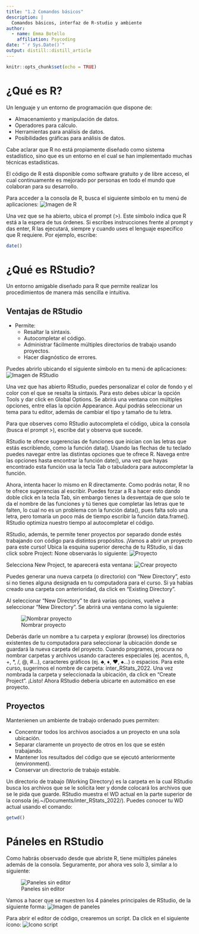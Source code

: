 ```yaml
---
title: "1.2 Comandos básicos"
description: |
  Comandos básicos, interfaz de R-studio y ambiente
author:
  - name: Emma Botello
    affiliation: Psycoding
date: "`r Sys.Date()`"
output: distill::distill_article
---
```


```r
knitr::opts_chunk$set(echo = TRUE)
```

# ¿Qué es R?

Un lenguaje y un entorno de programación que dispone de:

- Almacenamiento y manipulación de datos.
- Operadores para cálculo.
- Herramientas para análisis de datos.
- Posibilidades gráficas para análisis de datos.

Cabe aclarar que R no está propiamente diseñado como sistema estadístico, sino que es un entorno en el cual se han implementado muchas técnicas estadísticas.

El código de R está disponible como software gratuito y de libre acceso, el cual continuamente es mejorado por personas en todo el mundo que colaboran para su desarrollo.

Para acceder a la consola de R, busca el siguiente símbolo en tu menú de aplicaciones:
![Imagen de R](https://cran.r-project.org/doc/manuals/r-patched/Rlogo.svg)

Una vez que se ha abierto, ubica el prompt (>). Este símbolo indica que R está a la espera de tus órdenes. Si escribes instrucciones frente al prompt y das enter, R las ejecutará, siempre y cuando uses el lenguaje específico que R requiere. Por ejemplo, escribe:

```r
date()
```
# ¿Qué es RStudio?

Un entorno amigable diseñado para R que permite realizar los procedimientos de manera más sencilla e intuitiva. 

## Ventajas de RStudio

- Permite:
  - Resaltar la sintaxis.
  - Autocompletar el código.
  - Administrar fácilmente múltiples directorios de trabajo usando proyectos.
  - Hacer diagnóstico de errores.

Puedes abrirlo ubicando el siguiente símbolo en tu menú de aplicaciones:
![Imagen de RStudio](https://blog.desdelinux.net/wp-content/uploads/2019/02/rstudio-og.png)

Una vez que has abierto RStudio, puedes personalizar el color de fondo y el color con el que se resalta la sintaxis. Para esto debes ubicar la opción Tools y dar click en Global Options. Se abrirá una ventana con múltiples opciones, entre ellas la opción Appearance. Aquí podrás seleccionar un tema para tu editor, además de cambiar el tipo y tamaño de tu letra.

Para que observes como RStudio autocompleta el código, ubica la consola (busca el prompt >), escribe dat y observa que sucede. 

RStudio te ofrece sugerencias de funciones que inician con las letras que estás escribiendo, como la función data(). Usando las flechas de tu teclado puedes navegar entre las distintas opciones que te ofrece R. Navega entre las opciones hasta encontrar la función date(), una vez que hayas encontrado esta función usa la tecla Tab o tabuladora para autocompletar la función.

Ahora, intenta hacer lo mismo en R directamente. Como podrás notar, R no te ofrece sugerencias al escribir. Puedes forzar a R a hacer esto dando doble click en la tecla Tab, sin embargo tienes la desventaja de que solo te da el nombre de las funciones y tú tienes que completar las letras que te falten, lo cual no es un problema con la función data(), pues falta solo una letra, pero tomaría un poco más de tiempo escribir la función data.frame(). RStudio optimiza nuestro tiempo al autocompletar el código.

RStudio, además, te permite tener proyectos por separado donde estés trabajando con código para distintos propósitos. ¡Vamos a abrir un proyecto para este curso! Ubica la esquina superior derecha de tu RStudio, si das click sobre Project: None  observarás lo siguiente:
![Proyecto](https://encrypted-tbn0.gstatic.com/images?q=tbn:ANd9GcToICavj6zWtWzGE6MWK2jJVgVSzUQFNs9B7g&usqp=CAU)

Selecciona New Project, te aparecerá esta ventana:
![Crear proyecto](https://www.rstudio.com/images/docs/projects_new.png)

Puedes generar una nueva carpeta (o directorio) con "New Directory", esto si no tienes alguna designada en tu computadora para el curso. Si ya habías creado una carpeta con anterioridad, da click en "Existing Directory". 

Al seleccionar "New Directory" te dará varias opciones, vuelve a seleccionar "New Directory". Se abrirá una ventana como la siguiente:

![Nombrar proyecto](https://dq-blog-files.s3.amazonaws.com/rstudio_tutorial/name_project.png)

Deberás darle un nombre a tu carpeta y explorar (browse) los directorios existentes de tu computadora para seleccionar la ubicación donde se guardará la nueva carpeta del proyecto. Cuando programes, procura no nombrar carpetas y archivos usando caracteres especiales (ej. acentos, ñ, +, *, /, @, #...), caracteres gráficos (ej. ♣, ♦, ♥, ♠...) o espacios. Para este curso, sugerimos el nombre de carpeta: inter_RStats_2022. Una vez nombrada la carpeta y seleccionada la ubicación, da click en "Create Project". 
¡Listo! Ahora RStudio debería ubicarte en automático en ese proyecto.

## Proyectos 

Mantenienen un ambiente de trabajo ordenado pues permiten:

- Concentrar todos los archivos asociados a un proyecto en una sola ubicación.
- Separar claramente un proyecto de otros en los que se estén trabajando. 
- Mantener los resultados del código que se ejecutó anteriormente (environment).
- Conservar un directorio de trabajo estable.

Un directorio de trabajo (Working Directory) es la carpeta en la cual RStudio busca los archivos que se le solicita leer y donde colocará los archivos que se le pida que guarde.  RStudio muestra el WD actual en la parte superior de la consola (ej.~/Documents/inter_RStats_2022/). Puedes conocer tu WD actual usando el comando:

```r
getwd()
```

# Páneles en RStudio
Como habrás observado desde que abriste R, tiene múltiples páneles además de la consola. Seguramente, por ahora ves solo 3, similar a lo siguiente:

![Paneles sin editor](https://crd230.github.io/rgui.png)

Vamos a hacer que se muestren los 4 páneles principales de RStudio, de la siguiente forma:
![Imagen de paneles](https://cpgonzal.github.io/cursoIntroR2017/figure/RStudio_panels.png)

Para abrir el editor de código, crearemos un script. Da click en el siguiente ícono:
![Icono script](https://media.geeksforgeeks.org/wp-content/uploads/20200402193929/create-2.jpg)